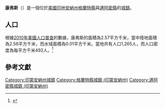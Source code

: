 {{noteTA
|G1=USState
|G2=地名
|G3=Unit
}}
{{Infobox settlement
|name            = 康弗斯
|native_name = Converse
|settlement_type          = [[鎮|城鎮]]
|image_skyline            = Converse-Jackson Township Public Library.jpg
|imagesize                = 250px
|image_map                = Grant County and Miami County Indiana Incorporated and Unincorporated areas Converse Highlighted 1814986.svg
|mapsize                  = 250px
|subdivision_type         = [[世界政區索引|國家]]
|subdivision_type1        = [[美国州份|州份]]
|subdivision_type2        = [[印地安納州行政區劃|縣]]
|subdivision_name         = [[美国|美国]]
|subdivision_name1        = [[印地安納州|印地安納州]]
|subdivision_name2        = [[格蘭特縣_(印地安納州)|格蘭特縣]]、[[邁阿密縣_(印地安納州)|邁阿密縣]]
|elevation_ft             = 830
|elevation_m              = 253
|timezone                 = [[北美东部时区|EST]]
|area_total_km2           = 2.57
|area_land_km2            = 2.56
|area_water_km2           = 0.01
|area_total_sq_mi         = 
|area_land_sq_mi          = 
|area_water_sq_mi         = 
|population_as_of         = [[2010年美國人口普查|2010]]
|population_footnotes     = 
|population_total         = 1265
|population_density_km2   = auto
|population_density_sq_mi = auto
|utc_offset               = -5
|coordinates              = {{coord|40|34|47|N|85|52|08|W|display=inline,title}}
| coor_pinpoint           = 
| coordinates_footnotes   = 
|timezone_DST             = EST
|utc_offset_DST           = -5
|postal_code_type         = [[美國郵區編號|郵區編號]]
|postal_code              = 46919
|area_code                = [[北美電話區號765|765]]
|blank_name = [[地名信息系统|GNIS ID]]
|blank_info = 432907<ref name="GNIS">{{cite gnis|432907|Converse}}</ref>
}}
'''康弗斯'''（{{lang-en|Converse}}）是一個位於[[美國|美國]][[印地安納州|印地安納州]][[格蘭特縣_(印地安納州)|格蘭特縣]]與[[邁阿密縣_(印地安納州)|邁阿密縣]]的[[鎮|城鎮]]。

== 人口 ==
根據[[2010年美國人口普查|2010年美國人口普查]]的數據，康弗斯的面積為2.57平方千米，當中陸地面積為2.56平方千米，而水域面積為0.01平方千米。當地共有人口1,265人，而人口密度為每平方千米492人。<ref name="GR8">{{cite web|url=http://factfinder2.census.gov|publisher=[[美国人口调查局|美国人口调查局]]|accessdate=2011-05-14|title=American FactFinder|archive-date=2013-09-11|archive-url=https://web.archive.org/web/20130911234518/http://factfinder2.census.gov/|dead-url=no}}</ref>

== 參考文獻 ==
{{reflist}}

{{格蘭特縣 (印地安納州)}}
{{邁阿密縣 (印地安納州)}}
{{Authority control}}

{{DEFAULTSORT:Converse, Indiana}}
[[Category:印第安納州城鎮|Category:印第安納州城鎮]]
[[Category:格蘭特縣城鎮_(印第安納州)|Category:格蘭特縣城鎮 (印第安納州)]]
[[Category:邁阿密縣城鎮_(印第安納州)|Category:邁阿密縣城鎮 (印第安納州)]]

{{Indiana-geo-stub}}